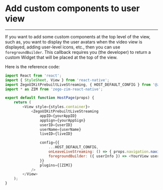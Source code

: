# Add custom components to user view

- - -

If you want to add some custom components at the top level of the view, such as, you want to display the user avatars when the video view is displayed, adding user-level icons, etc., then you can use `foregroundBuilder`. This callback requires you (the developer) to return a custom Widget that will be placed at the top of the view.

Here is the reference code:

```js
import React from 'react';
import { StyleSheet, View } from 'react-native';
import ZegoUIKitPrebuiltLiveStreaming, { HOST_DEFAULT_CONFIG } from '@zegocloud/zego-uikit-prebuilt-live-streaming-rn';
import * as ZIM from 'zego-zim-react-native';

export default function HostPage(props) {
    return (
        <View style={styles.container}>
            <ZegoUIKitPrebuiltLiveStreaming
                appID={yourAppID}
                appSign={yourAppSign}
                userID={userID}
                userName={userName}
                liveID={liveID}

                config={{
                    ...HOST_DEFAULT_CONFIG,
                    onLeaveLiveStreaming: () => { props.navigation.navigate('HomePage') },
                    foregroundBuilder: ({ userInfo }) => <YourView userInfo={userInfo}/> // Modify your custom configurations here.
                }}
                plugins={[ZIM]}
            />
        </View>
    );
}
```
